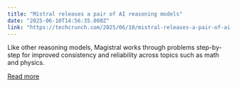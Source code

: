 ```yaml
---
title: "Mistral releases a pair of AI reasoning models"
date: "2025-06-10T14:56:35.000Z"
link: "https://techcrunch.com/2025/06/10/mistral-releases-a-pair-of-ai-reasoning-models/"
---
```


Like other reasoning models, Magistral works through problems step-by-step for improved consistency and reliability across topics such as math and physics.

[Read more](https://techcrunch.com/2025/06/10/mistral-releases-a-pair-of-ai-reasoning-models/)

